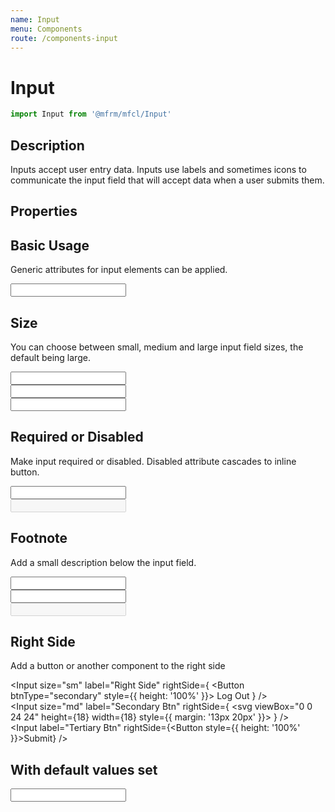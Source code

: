 ```yaml
---
name: Input
menu: Components
route: /components-input
---
```



# Input

```javascript
import Input from '@mfrm/mfcl/Input'
```

## Description

Inputs accept user entry data. Inputs use labels and sometimes icons to communicate the input field that will accept data when a user submits them.

## Properties

<Props of={Input} />

## Basic Usage

Generic attributes for input elements can be applied.

<Input label="Default" name="name" />

## Size

You can choose between small, medium and large input field sizes, the default being large.

<Input size="sm" label="sm" />
<br />
<Input size="md" label="md" />
<br />
<Input size="lg" label="lg" />

## Required or Disabled

Make input required or disabled.
Disabled attribute cascades to inline button.

<Input type="text" required label="required" />
<br />
<Input type="text" disabled label="disabled" />

## Footnote

Add a small description below the input field.

<Input inputMessage="This is an info message" label="info" />
<br />
<Input error inputMessage="This is an error message" label="error" />
<br />
<Input disabled error inputMessage="This is an disabled error message" label="disabled error" />

## Right Side

Add a button or another component to the right side

 <Input
   size="sm"
   label="Right Side"
   rightSide={
     <Button btnType="secondary" style={{ height: '100%' }}>
       Log Out
     </Button>
   }
 />
 <br />
 <Input
   size="md"
   label="Secondary Btn"
   rightSide={
     <svg viewBox="0 0 24 24" height={18} width={18} style={{ margin: '13px 20px' }}>
       <g strokeLinecap="square" strokeLinejoin="miter" strokeWidth="2" fill="#2D2926" stroke="#2D2926">
         <line x1="22" y1="22" x2="15.656" y2="15.656" fill="none" strokeMiterlimit="10" />
         <circle cx="10" cy="10" r="8" fill="none" stroke="#2D2926" strokeMiterlimit="10" />
       </g>
     </svg>
   }
 />
 <br />
 <Input label="Tertiary Btn" rightSide={<Button style={{ height: '100%' }}>Submit</Button>} />

## With default values set

<Input label="default" defaultValue="Default Value" />

